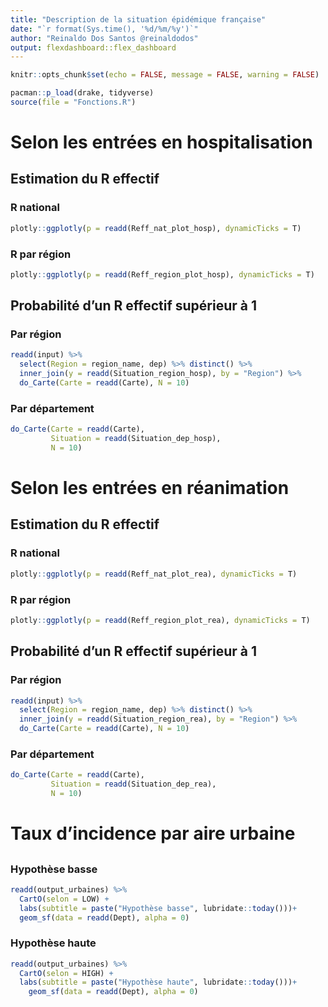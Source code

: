```yaml
---
title: "Description de la situation épidémique française"
date: "`r format(Sys.time(), '%d/%m/%y')`"
author: "Reinaldo Dos Santos @reinaldodos"
output: flexdashboard::flex_dashboard
---
```


```r
knitr::opts_chunk$set(echo = FALSE, message = FALSE, warning = FALSE)
```

```r
pacman::p_load(drake, tidyverse)
source(file = "Fonctions.R")
```

# Selon les entrées en hospitalisation {.tabset}

## Estimation du R effectif {.tabset}

### R national

```r
plotly::ggplotly(p = readd(Reff_nat_plot_hosp), dynamicTicks = T)
```

### R par région

```r
plotly::ggplotly(p = readd(Reff_region_plot_hosp), dynamicTicks = T)
```

## Probabilité d'un R effectif supérieur à 1 {.tabset}

### Par région

```r
readd(input) %>%
  select(Region = region_name, dep) %>% distinct() %>%
  inner_join(y = readd(Situation_region_hosp), by = "Region") %>% 
  do_Carte(Carte = readd(Carte), N = 10)
```

### Par département

```r
do_Carte(Carte = readd(Carte),
         Situation = readd(Situation_dep_hosp),
         N = 10)
```

# Selon les entrées en réanimation {.tabset}

## Estimation du R effectif {.tabset}

### R national

```r
plotly::ggplotly(p = readd(Reff_nat_plot_rea), dynamicTicks = T)
```

### R par région

```r
plotly::ggplotly(p = readd(Reff_region_plot_rea), dynamicTicks = T)
```

## Probabilité d'un R effectif supérieur à 1 {.tabset}

### Par région

```r
readd(input) %>%
  select(Region = region_name, dep) %>% distinct() %>%
  inner_join(y = readd(Situation_region_rea), by = "Region") %>% 
  do_Carte(Carte = readd(Carte), N = 10)
```

### Par département

```r
do_Carte(Carte = readd(Carte),
         Situation = readd(Situation_dep_rea),
         N = 10)
```

# Taux d'incidence par aire urbaine 

## {.tabset}

### Hypothèse basse

```r
readd(output_urbaines) %>% 
  CartO(selon = LOW) +
  labs(subtitle = paste("Hypothèse basse", lubridate::today()))+
  geom_sf(data = readd(Dept), alpha = 0)
```

### Hypothèse haute

```r
readd(output_urbaines) %>% 
  CartO(selon = HIGH) +
  labs(subtitle = paste("Hypothèse haute", lubridate::today()))+
    geom_sf(data = readd(Dept), alpha = 0)
```
